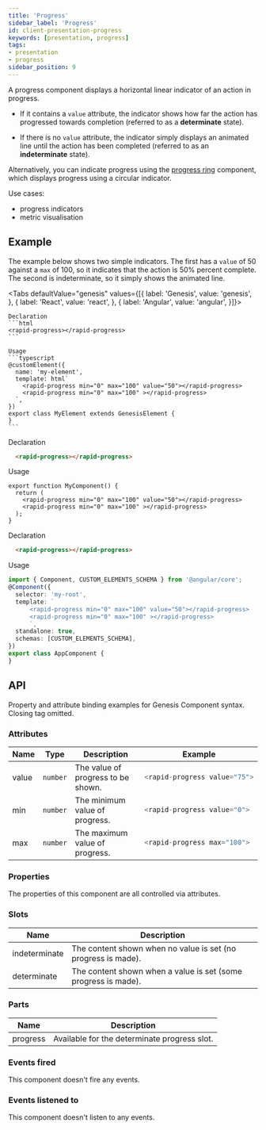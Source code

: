 ```yaml
---
title: 'Progress'
sidebar_label: 'Progress'
id: client-presentation-progress
keywords: [presentation, progress]
tags:
- presentation
- progress
sidebar_position: 9
---
```



A progress component displays a horizontal linear indicator of an action in progress.

- If it contains a `value` attribute, the indicator shows how far the action has progressed towards completion (referred to as a **determinate** state). 

- If there is no `value` attribute, the indicator simply displays an animated line until the action has been completed (referred to as an **indeterminate** state).

Alternatively, you can indicate progress using the [progress ring](/develop/client-capabilities/presentation/client-presentation-progress-ring/) component, which displays progress using a circular indicator.

Use cases:
- progress indicators
- metric visualisation

## Example
The example below shows two simple indicators. The first has a `value` of 50 against a `max` of 100, so it indicates that the action is 50% percent complete. The second is indeterminate, so it simply shows the animated line.

<ProgressDemo />

<Tabs defaultValue="genesis" values={[{ label: 'Genesis', value: 'genesis', }, { label: 'React', value: 'react', }, { label: 'Angular', value: 'angular', }]}>

  <TabItem value="genesis">

    Declaration
    ```html
    <rapid-progress></rapid-progress>
    ```

    Usage
    ```typescript
    @customElement({
      name: 'my-element',
      template: html`
        <rapid-progress min="0" max="100" value="50"></rapid-progress>
        <rapid-progress min="0" max="100" ></rapid-progress>
      `,
    })
    export class MyElement extends GenesisElement {
    }
    ```

  </TabItem>
  <TabItem value="react">

  Declaration
  ```html
    <rapid-progress></rapid-progress>
  ```
  Usage
  ```tsx
  export function MyComponent() {
    return (
      <rapid-progress min="0" max="100" value="50"></rapid-progress>
      <rapid-progress min="0" max="100" ></rapid-progress>
    );
  }
  ```
</TabItem>
  <TabItem value="angular">

  Declaration
  ```html
    <rapid-progress></rapid-progress>
  ```

  Usage
  ```typescript
  import { Component, CUSTOM_ELEMENTS_SCHEMA } from '@angular/core';
  @Component({
    selector: 'my-root',
    template: `
        <rapid-progress min="0" max="100" value="50"></rapid-progress>
        <rapid-progress min="0" max="100" ></rapid-progress>
        `,
    standalone: true,
    schemas: [CUSTOM_ELEMENTS_SCHEMA],
  })
  export class AppComponent {
  }
  ```
</TabItem>
</Tabs>

## API

Property and attribute binding examples for Genesis Component syntax. Closing tag omitted.

### Attributes

<table>
  <thead><tr><th>Name</th><th>Type</th><th>Description</th><th>Example</th></tr></thead>
  <tbody>
    <tr>
      <td>value</td>
      <td><code>number</code></td>
      <td>The value of progress to be shown.</td>
<td>

```typescript
<rapid-progress value="75">
```

</td>
    </tr>
    <tr>
      <td>min</td>
      <td><code>number</code></td>
      <td>The minimum value of progress.</td>
<td>

```typescript
<rapid-progress value="0">
```

</td>
    </tr>
    <tr>
      <td>max</td>
      <td><code>number</code></td>
      <td>The maximum value of progress.</td>
<td>

```typescript
<rapid-progress max="100">
```

</td>
    </tr>
  </tbody>
</table>



### Properties
The properties of this component are all controlled via attributes.

### Slots
| Name | Description |
|---|---|
| indeterminate | The content shown when no value is set (no progress is made). |
| determinate   | The content shown when a value is set (some progress is made). |

### Parts
| Name | Description |
|---|---|
| progress | Available for the determinate progress slot. |

### Events fired

This component doesn't fire any events.

### Events listened to

This component doesn't listen to any events.
